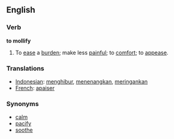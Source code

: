 ==English==
=== Verb ===

'''to mollify'''

# To [[ease]] a [[burden]]; make less [[painful]]; to [[comfort]]; to [[appease]].

=== Translations ===
*[[Indonesian]]: [[hibur|menghibur]], [[tenang|menenangkan]], [[ringan|meringankan]]
*[[French]]: [[apaiser]]


=== Synonyms ===
*[[calm]]
*[[pacify]]
*[[soothe]]